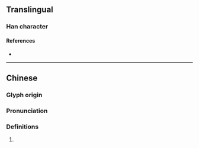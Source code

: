 {{character info/new}}
==Translingual==

===Han character===
{{Han char|rn=94|rad=犬|as=05|sn=8|four=46210|canj=KHAM|ids=⿰犭旦}}

====References====
* {{Han ref|kx=0709.150|dkj=20348|dj=1122.030|hdz=21339.090|uh=72DA|ud=29402|bh=CD63|bd=52579}}

----

==Chinese==
{{zh-forms}}

===Glyph origin===
{{Han etym}}

===Pronunciation===
{{zh-pron
|m=dàn
|c=daan3
|mc=y
|oc=y
|cat=
}}

===Definitions===
{{zh-hanzi}}

# {{rfdef|zh}}